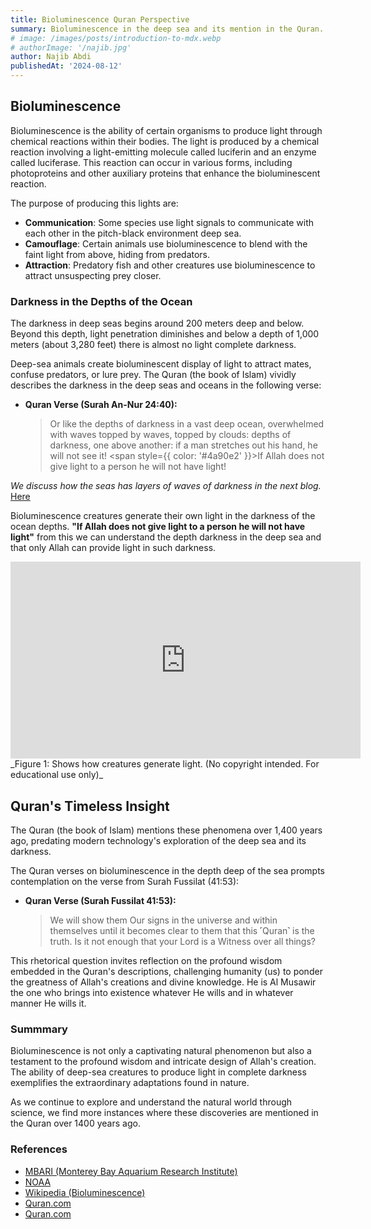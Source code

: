 ```yaml
---
title: Bioluminescence Quran Perspective
summary: Bioluminescence in the deep sea and its mention in the Quran.
# image: /images/posts/introduction-to-mdx.webp
# authorImage: '/najib.jpg'
author: Najib Abdi
publishedAt: '2024-08-12'
---
```


## Bioluminescence 

Bioluminescence is the ability of certain organisms to produce light through chemical reactions within their bodies. The light is produced by a chemical reaction involving a light-emitting molecule called luciferin and an enzyme called luciferase. This reaction can occur in various forms, including photoproteins and other auxiliary proteins that enhance the bioluminescent reaction.

The purpose of producing this lights are:

- **Communication**: Some species use light signals to communicate with each other in the pitch-black environment deep sea.
- **Camouflage**: Certain animals use bioluminescence to blend with the faint light from above, hiding from predators.
- **Attraction**: Predatory fish and other creatures use bioluminescence to attract unsuspecting prey closer.

### Darkness in the Depths of the Ocean
The darkness in deep seas begins around 200 meters deep and below. Beyond this depth, light penetration diminishes and below a depth of 1,000 meters (about 3,280 feet) there is almost no light complete darkness. 

Deep-sea animals create bioluminescent display of light to attract mates, confuse predators, or lure prey. The Quran (the book of Islam) vividly describes the darkness in the deep seas and oceans in the following verse: 

- **Quran Verse (Surah An-Nur 24:40):**
  > Or like the depths of darkness in a vast deep ocean, overwhelmed with waves topped by waves, topped by clouds: depths of darkness, one above another: if a man stretches out his hand, he will not see it! <span style={{ color: '#4a90e2' }}>If Allah does not give light to a person he will not have light!</span>

_We discuss how the seas has layers of waves of darkness in the next blog._ [<span class="text-blue-500 underline-none">Here</span>](/blog/deepseadarkness)

Bioluminescence creatures generate their own light in the darkness of the ocean depths. **"If Allah does not give light to a person he will not have light"** from this we can understand the depth darkness in the deep sea and that only Allah can provide light in such darkness.

<div class=" overflow-hidden pb-[56.25%] h-0 ">
  <iframe width="560" height="315" className=" top-0 left-0 w-full rounded-lg overflow-hidden" src="https://www.youtube.com/embed/aPUF40j47-o?si=7fBuOqAaW2utdDcE" title="YouTube video player" frameborder="0" allow="accelerometer; autoplay; clipboard-write; encrypted-media; gyroscope; picture-in-picture; web-share" referrerpolicy="strict-origin-when-cross-origin" allowfullscreen></iframe>
</div> 
_Figure 1: Shows how creatures generate light. (No copyright intended. For educational use only)_
 
## Quran's Timeless Insight
The Quran (the book of Islam) mentions these phenomena over 1,400 years ago, predating modern technology's exploration of the deep sea and its darkness. 

The Quran verses on bioluminescence in the depth deep of the sea prompts contemplation on the verse from Surah Fussilat (41:53):

- **Quran Verse (Surah Fussilat 41:53):**
  > We will show them Our signs in the universe and within themselves until it becomes clear to them that this ˹Quran˺ is the truth. Is it not enough that your Lord is a Witness over all things?

This rhetorical question invites reflection on the profound wisdom embedded in the Quran's descriptions, challenging humanity (us) to ponder the greatness of Allah's creations and divine knowledge. He is Al Musawir the one who brings into existence whatever He wills and in whatever manner He wills it.


### Summmary

Bioluminescence is not only a captivating natural phenomenon but also a testament to the profound wisdom and intricate design of Allah's creation. The ability of deep-sea creatures to produce light in complete darkness exemplifies the extraordinary adaptations found in nature. 

As we continue to explore and understand the natural world through science, we find more instances where these discoveries are mentioned in the Quran over 1400 years ago.


### References

- [MBARI (Monterey Bay Aquarium Research Institute)](https://www.youtube.com/watch?v=aPUF40j47-o&t=17s&ab_channel=MBARI%28MontereyBayAquariumResearchInstitute%29)
- [NOAA](https://oceanservice.noaa.gov/facts/biolum.html)
- [Wikipedia (Bioluminescence)](https://en.wikipedia.org/wiki/Bioluminescence)
- [Quran.com](https://quran.com/24/40)
- [Quran.com](https://quran.com/41/53)
